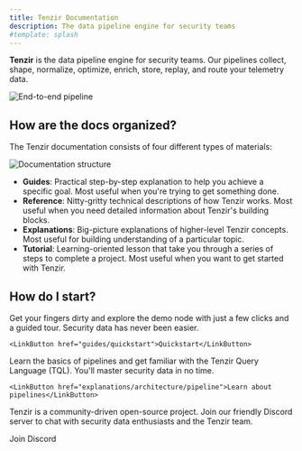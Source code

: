 ```yaml
---
title: Tenzir Documentation
description: The data pipeline engine for security teams
#template: splash
---
```


**Tenzir** is the data pipeline engine for security teams. Our pipelines
collect, shape, normalize, optimize, enrich, store, replay, and route your
telemetry data.

![End-to-end pipeline](end-to-end-pipeline.svg)

## How are the docs organized?

The Tenzir documentation consists of four different types of materials:

![Documentation structure](docs-structure.svg)

- **Guides**: Practical step-by-step explanation to help you achieve a
  specific goal. Most useful when you're trying to get something done.
- **Reference**: Nitty-gritty technical descriptions of how Tenzir works. Most
  useful when you need detailed information about Tenzir's building blocks.
- **Explanations**: Big-picture explanations of higher-level Tenzir concepts.
  Most useful for building understanding of a particular topic.
- **Tutorial**: Learning-oriented lesson that take you through a series of steps
  to complete a project. Most useful when you want to get started with Tenzir.

## How do I start?


<CardGrid>
  <Card title="Ready to dive in?" icon="pencil">
    Get your fingers dirty and explore the demo node with just a few clicks and
    a guided tour. Security data has never been easier.

    <LinkButton href="guides/quickstart">Quickstart</LinkButton>
  </Card>
  <Card title="New to Tenzir?" icon="add-document">
    Learn the basics of pipelines and get familiar with the Tenzir Query
    Language (TQL). You'll master security data in no time.

    <LinkButton href="explanations/architecture/pipeline">Learn about pipelines</LinkButton>
  </Card>
</CardGrid>
<Card title="More questions? Need answers?" icon="discord">
  Tenzir is a community-driven open-source project. Join our friendly
  Discord server to chat with security data enthusiasts and the Tenzir team.

  <LinkButton href="/discord" icon="external">Join Discord</LinkButton>
</Card>
